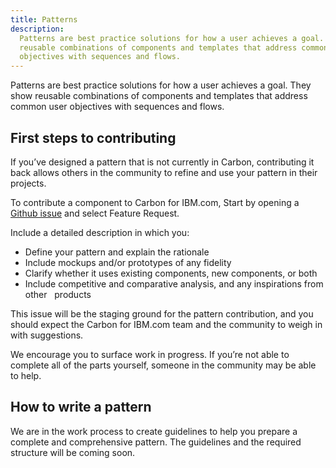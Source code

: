 ```yaml
---
title: Patterns
description:
  Patterns are best practice solutions for how a user achieves a goal. They show
  reusable combinations of components and templates that address common user
  objectives with sequences and flows.
---
```



<PageDescription>


Patterns are best practice solutions for how a user achieves a goal. They show
reusable combinations of components and templates that address common user
objectives with sequences and flows.


</PageDescription>


## First steps to contributing


If you’ve designed a pattern that is not currently in Carbon, contributing it
back allows others in the community to refine and use your pattern in their
projects.


To contribute a component to Carbon for IBM.com, Start by opening a <a href="https://github.com/carbon-design-system/carbon-for-ibm-dotcom/issues/new/choose" target="_blank">Github issue</a> and select Feature Request.

Include a detailed description in which you:


- Define your pattern and explain the rationale
- Include mockups and/or prototypes of any fidelity
- Clarify whether it uses existing components, new components, or both
- Include competitive and comparative analysis, and any inspirations from other
  products


This issue will be the staging ground for the pattern contribution, and you
should expect the Carbon for IBM.com team and the community to weigh in with
suggestions.


We encourage you to surface work in progress. If you’re not able to complete all
of the parts yourself, someone in the community may be able to help.


## How to write a pattern

We are in the work process to create guidelines to help you prepare a complete and comprehensive pattern. The guidelines and the required structure will be coming soon.
